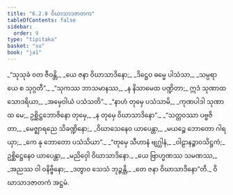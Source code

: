 ```yaml
---
title: "6.2.8 ဝိဃာသာဒဇာတက"
tableOfContents: false
sidebar:
  order: 9
type: "tipitaka"
basket: "su"
book: "ja1"
---
```



<DynamicBreadcrumb />

<Division number="123" book="ja1">

<Paragraph number="1459" type="verses" book="ja1">
_“သုသုခံ ဝတ ဇီဝန္တိ,_  
_ယေ ဇနာ ဝိဃာသာဒိနော;_  
_ဒိဋ္ဌေဝ ဓမ္မေ ပါသံသာ,_  
_သမ္ပရာယေ စ သုဂ္ဂတီ”._  

</Paragraph>

</Division>
<Division number="124" book="ja1">

<Paragraph number="1460" type="verses" book="ja1">
_“သုကဿ ဘာသမာနဿ,_  
_န နိသာမေထ ပဏ္ဍိတာ;_  
ဣဒံ သုဏာထ သောဒရိယာ,_  
_အမှေဝါယံ ပသံသတိ”._  

</Paragraph>

</Division>
<Division number="125" book="ja1">

<Paragraph number="1461" type="verses" book="ja1">
_“နာဟံ တုမှေ ပသံသာမိ,_  
_ကုဏပါဒါ သုဏာထ မေ;_  
ဥစ္ဆိဋ္ဌဘောဇိနော တုမှေ,_  
_န တုမှေ ဝိဃာသာဒိနော”._  

</Paragraph>

</Division>
<Division number="126" book="ja1">

<Paragraph number="1462" type="verses" book="ja1">
_“သတ္တဝဿာ ပဗ္ဗဇိတာ,_  
_မေဇ္ဈာရညေ သိခဏ္ဍိနော;_  
_ဝိဃာသေနေဝ ယာပေန္တာ,_  
_မယဉ္စေ ဘောတော ဂါရယှာ;_  
_ကေ နု ဘောတော ပသံသိယာ”._  

</Paragraph>

</Division>
<Division number="127" book="ja1">

<Paragraph number="1463" type="verses" book="ja1">
_“တုမှေ သီဟာနံ ဗျဂ္ဃါနံ,_  
_ဝါဠာနဉ္စာဝသိဋ္ဌကံ;_  
ဥစ္ဆိဋ္ဌေနေဝ ယာပေန္တာ,_  
_မညိဝှေါ ဝိဃာသာဒိနော._  

</Paragraph>

</Division>
<Division number="128" book="ja1">

<Paragraph number="1464" type="verses" book="ja1">
_ယေ ဗြာဟ္မဏဿ သမဏဿ,_  
_အညဿ ဝါ ဝနိဗ္ဗိနော;_  
_ဒတွာဝ သေသံ ဘုဉ္ဇန္တိ,_  
_တေ ဇနာ ဝိဃာသာဒိနော”တိ._  


</Paragraph>
</Division>

<Paragraph number="1465" type="center" book="ja1">
ဝိဃာသာဒဇာတကံ အဋ္ဌမံ.
</Paragraph>
